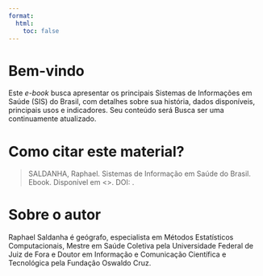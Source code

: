 ```yaml
---
format:
  html:
    toc: false
---
```


# Bem-vindo {.unnumbered}

Este *e-book* busca apresentar os principais Sistemas de Informações em Saúde (SIS) do Brasil, com detalhes sobre sua história, dados disponíveis, principais usos e indicadores. Seu conteúdo será Busca ser uma continuamente atualizado.

# Como citar este material?

> SALDANHA, Raphael. Sistemas de Informação em Saúde do Brasil. Ebook. Disponível em <>. DOI: .

# Sobre o autor

Raphael Saldanha é geógrafo, especialista em Métodos Estatísticos Computacionais, Mestre em Saúde Coletiva pela Universidade Federal de Juiz de Fora e Doutor em Informação e Comunicação Científica e Tecnológica pela Fundação Oswaldo Cruz.
